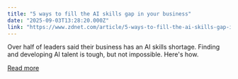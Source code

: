 ```yaml
---
title: "5 ways to fill the AI skills gap in your business"
date: "2025-09-03T13:28:20.000Z"
link: "https://www.zdnet.com/article/5-ways-to-fill-the-ai-skills-gap-in-your-business/"
---
```


Over half of leaders said their business has an AI skills shortage. Finding and developing AI talent is tough, but not impossible. Here's how.

[Read more](https://www.zdnet.com/article/5-ways-to-fill-the-ai-skills-gap-in-your-business/)

